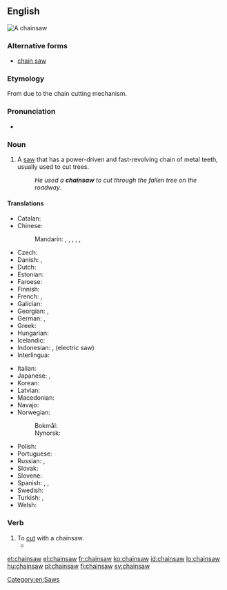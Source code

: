 ==English==
[[Image:Stihl contra.jpg|thumb|A chainsaw]]
{{wikipedia}}

===Alternative forms===
* [[chain saw]]

===Etymology===
From {{compound|chain|saw|lang=en}} due to the chain cutting mechanism.

===Pronunciation===
* {{IPA|/ˈtʃeɪnˌsɔː/|lang=en}}

===Noun===
{{en-noun}}

# A [[saw]] that has a power-driven and fast-revolving chain of metal teeth, usually used to cut trees.
#: ''He used a '''chainsaw''' to cut through the fallen tree on the roadway.''

====Translations====
{{trans-top|saw with a power-driven chain}}
* Catalan: {{t|ca|serra de cadena|f}}
* Chinese:
*: Mandarin: {{t|cmn|電鏈鋸|sc=Hani}}, {{t|cmn|电链锯|tr=diànliànjù|sc=Hani}}, {{t|cmn|電鋸|sc=Hani}}, {{t+|cmn|电锯|tr=diànjù|sc=Hani}}, {{t+|cmn|鏈鋸|sc=Hani}}, {{t|cmn|链锯|tr=liànjù|sc=Hani}}
* Czech: {{t|cs|řetězová pila|f}}
* Danish: {{t|da|kædesav|c}}, {{t|da|motorsav|c}}
* Dutch: {{t+|nl|kettingzaag|f}}
* Estonian: {{t|et|mootorsaag}}
* Faroese: {{t|fo|ketusag|f}}
* Finnish: {{t+|fi|moottorisaha}}
* French: {{t+|fr|tronçonneuse|f}}, {{t+|fr|scie à chaîne}} {{qualifier|Quebec French}}
* Galician: {{t|gl|motoserra|f}}
* Georgian: {{t|ka|ბენზოხერხი|sc=Geor}}, {{t|ka|ჯაჭვური ხერხი|sc=Geor}}
* German: {{t+|de|Kettensäge|f}}, {{t+|de|Motorsäge|f}}
* Greek: {{t+|el|αλυσοπρίονο|n}}
* Hungarian: {{t+|hu|láncfűrész}}
* Icelandic: {{t|is|keðjusög|f}}
* Indonesian: {{t+|id|gergaji rantai}}, {{t+|id|gergaji listrik}} (electric saw)
* Interlingua: {{t|ia|chainsaw}}
{{trans-mid}}
* Italian: {{t+|it|motosega|f}}
* Japanese: {{t|ja|チェーンソー|tr=chēnsō|sc=Jpan}}, {{t|ja|鎖鋸|tr=くさりのこ, kusarinoko|sc=Jpan}}
* Korean: {{t|ko|체인톱|sc=Kore}}
* Latvian: {{t|lv|motorzāģis|m}}
* Macedonian: {{t|mk|моторна пила́|f}}
* Navajo: {{t|nv|bee achʼiishí diitsʼaʼí}}
* Norwegian:
*: Bokmål: {{t|no|motorsag|m|f}}
*: Nynorsk: {{t|nn|motorsag|f}}
* Polish: {{t|pl|[[piła]] [[łańcuchowa]]|f}}
* Portuguese: {{t|pt|motosserra|f}}
* Russian: {{t+|ru|бензопила́|f}}, {{t|ru|цепна́я пила́|f}}
* Slovak: {{t|sk|reťazová píla|f}}
* Slovene: {{t|sl|motorka|f}}
* Spanish: {{t+|es|motosierra|f}}, {{t+|es|sierra eléctrica|f}}, {{t|es|sierra de cadena|f}}
* Swedish: {{t+|sv|motorsåg|c}}
* Turkish: {{t|tr|motorlu testere}}, {{t|tr|zincirli testere}}
* Welsh: {{t|cy|llif gadwyn|f}}
{{trans-bottom}}

===Verb===
{{en-verb}}

# To [[cut]] with a chainsaw.
#* {{quote-news|date=September 9, 2009|author=Mike Funston|title=Mississauga pulls green thorn from its paw|work=Toronto Star|url=http://www.thestar.com/News/GTA/article/692775
|passage=She and Barber once stopped a developer from '''chainsawing''' mature trees on Mississauga Rd. by standing in front of them.}}

[[Category:en:Saws]]

[[et:chainsaw]]
[[el:chainsaw]]
[[fr:chainsaw]]
[[ko:chainsaw]]
[[id:chainsaw]]
[[lo:chainsaw]]
[[hu:chainsaw]]
[[pl:chainsaw]]
[[fi:chainsaw]]
[[sv:chainsaw]]